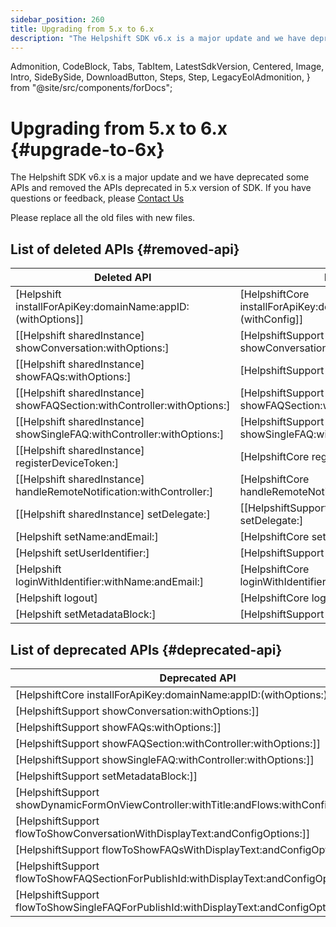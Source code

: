 ```yaml
---
sidebar_position: 260
title: Upgrading from 5.x to 6.x
description: "The Helpshift SDK v6.x is a major update and we have deprecated some APIs and removed the APIs deprecated in 5.x version of SDK. If you have questions or feedback, please Contact Us"
---
```


  Admonition,
  CodeBlock,
  Tabs,
  TabItem,
  LatestSdkVersion,
  Centered,
  Image,
  Intro,
  SideBySide,
  DownloadButton,
  Steps,
  Step,
  LegacyEolAdmonition,
} from "@site/src/components/forDocs";

<LegacyEolAdmonition />

# Upgrading from 5.x to 6.x {#upgrade-to-6x}

<Intro>

The Helpshift SDK v6.x is a major update and we have deprecated some APIs and removed the APIs deprecated in 5.x version of SDK. If you have questions or feedback, please <a href="https://support.helpshift.com/kb/contact/" target="_blank">Contact Us</a>

</Intro>

<Admonition type="info" title="Note">

Please replace all the old files with new files.

</Admonition>

## List of deleted APIs {#removed-api}

| Deleted API                                                             | New API                                                        |
| ----------------------------------------------------------------------- | -------------------------------------------------------------- |
| [Helpshift installForApiKey:domainName:appID:(withOptions]]             | [HelpshiftCore installForApiKey:domainName:appID:(withConfig]] |
| [[Helpshift sharedInstance] showConversation:withOptions:]              | [HelpshiftSupport showConversation:withConfig:]                |
| [[Helpshift sharedInstance] showFAQs:withOptions:]                      | [HelpshiftSupport showFAQs:withConfig:]                        |
| [[Helpshift sharedInstance] showFAQSection:withController:withOptions:] | [HelpshiftSupport showFAQSection:withController:withConfig:]   |
| [[Helpshift sharedInstance] showSingleFAQ:withController:withOptions:]  | [HelpshiftSupport showSingleFAQ:withController:withConfig:]    |
| [[Helpshift sharedInstance] registerDeviceToken:]                       | [HelpshiftCore registerDeviceToken:]                           |
| [[Helpshift sharedInstance] handleRemoteNotification:withController:]   | [HelpshiftCore handleRemoteNotification:withController:]       |
| [[Helpshift sharedInstance] setDelegate:]                               | [[HelpshiftSupport sharedInstance] setDelegate:]               |
| [Helpshift setName:andEmail:]                                           | [HelpshiftCore setName:andEmail:]                              |
| [Helpshift setUserIdentifier:]                                          | [HelpshiftSupport setUserIdentifier:]                          |
| [Helpshift loginWithIdentifier:withName:andEmail:]                      | [HelpshiftCore loginWithIdentifier:withName:andEmail:]         |
| [Helpshift logout]                                                      | [HelpshiftCore logout];                                        |
| [Helpshift setMetadataBlock:]                                           | [HelpshiftSupport setMetadataObjectBlock:]                     |

## List of deprecated APIs {#deprecated-api}

| Deprecated API                                                                            | New API                                                                            |
| ----------------------------------------------------------------------------------------- | ---------------------------------------------------------------------------------- |
| [HelpshiftCore installForApiKey:domainName:appID:(withOptions:)]]                         | [HelpshiftCore installForApiKey:domainName:appID:(withConfig:)]]                   |
| [HelpshiftSupport showConversation:withOptions:]]                                         | [HelpshiftSupport showConversation:withConfig:]]                                   |
| [HelpshiftSupport showFAQs:withOptions:]]                                                 | [HelpshiftSupport showFAQs:withConfig:]]                                           |
| [HelpshiftSupport showFAQSection:withController:withOptions:]]                            | [HelpshiftSupport showFAQSection:withController:withConfig:]]                      |
| [HelpshiftSupport showSingleFAQ:withController:withOptions:]]                             | [HelpshiftSupport showSingleFAQ:withController:withConfig:]]                       |
| [HelpshiftSupport setMetadataBlock:]]                                                     | [HelpshiftSupport setMetadataObjectBlock:]]                                        |
| [HelpshiftSupport showDynamicFormOnViewController:withTitle:andFlows:withConfigOptions:]] | [HelpshiftSupport showDynamicFormOnViewController:withTitle:andFlows:withConfig:]] |
| [HelpshiftSupport flowToShowConversationWithDisplayText:andConfigOptions:]]               | [HelpshiftSupport flowToShowConversationWithDisplayText:andConfig:]]               |
| [HelpshiftSupport flowToShowFAQsWithDisplayText:andConfigOptions:]]                       | [HelpshiftSupport flowToShowFAQsWithDisplayText:andConfig:]]                       |
| [HelpshiftSupport flowToShowFAQSectionForPublishId:withDisplayText:andConfigOptions:]]    | [HelpshiftSupport flowToShowFAQSectionForPublishId:withDisplayText:andConfig:]]    |
| [HelpshiftSupport flowToShowSingleFAQForPublishId:withDisplayText:andConfigOptions:]]     | [HelpshiftSupport flowToShowSingleFAQForPublishId:withDisplayText:andConfig:]]     |
